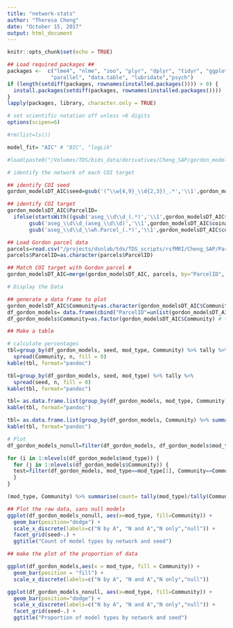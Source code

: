 ```yaml
---
title: "network-stats"
author: "Theresa Cheng"
date: "October 15, 2017"
output: html_document
---
```


```r
knitr::opts_chunk$set(echo = TRUE)

## Load required packages ##
packages <-  c("lme4", "nlme", "zoo", "plyr", "dplyr", "tidyr", "ggplot2", "knitr",
              "parallel", "data.table", "lubridate","psych")
if (length(setdiff(packages, rownames(installed.packages()))) > 0) {
  install.packages(setdiff(packages, rownames(installed.packages())))  
}
lapply(packages, library, character.only = TRUE)

# set scientific notation off unless >6 digits
options(scipen=6) 

#rm(list=ls())

model_fit= "AIC" # "BIC", "logLik"

#load(paste0("/Volumes/TDS/bids_data/derivatives/Cheng_SAP/gordon_modelsDT_", model_fit, ".RDS"))

```


```r

# identify the network of each COI target

## identify COI seed
gordon_modelsDT_AIC$seed=gsub('(^\\w{4,9}_\\d{2,3})_.*','\\1',gordon_modelsDT_AIC$coiname)

## identify COI target
gordon_modelsDT_AIC$ParcelID= 
  ifelse(startsWith((gsub('aseg_\\d\\d_(.*)','\\1',gordon_modelsDT_AIC$coiname)), "aseg"), # if it starts with aseg
       gsub('aseg_\\d\\d_(aseg_\\d\\d)','\\1',gordon_modelsDT_AIC$coiname), # then call coitarget aseg_##
       gsub('aseg_\\d\\d_\\wh.Parcel_(.*)','\\1',gordon_modelsDT_AIC$coiname)) # but if not, coitarget is the Gordon parcel number

## Load Gordon parcel data
parcels=read.csv("/projects/dsnlab/tds/TDS_scripts/rsfMRI/Cheng_SAP/Parcels/Parcels.csv")
parcels$ParcelID=as.character(parcels$ParcelID)

## Match COI target with Gordon parcel #
gordon_modelsDT_AIC=merge(gordon_modelsDT_AIC, parcels, by="ParcelID", all.x=TRUE)

# Display the Data

## generate a data frame to plot
gordon_modelsDT_AIC$Community=as.character(gordon_modelsDT_AIC$Community) # turn community type into a character
df_gordon_models= data.frame(cbind("ParcelID"=unlist(gordon_modelsDT_AIC$ParcelID), "seed"=unlist(gordon_modelsDT_AIC$seed), "mod_type"=unlist(gordon_modelsDT_AIC$mod_type), "Community"=unlist(gordon_modelsDT_AIC$Community))) 
df_gordon_models$Community=as.factor(gordon_modelsDT_AIC$Community) # turn community back into a factor

## Make a table 

# calculate percentages
tbl=group_by(df_gordon_models, seed, mod_type, Community) %>% tally %>% 
  spread(Community, n, fill = 0)
kable(tbl, format="pandoc")

tbl=group_by(df_gordon_models, seed, mod_type) %>% tally %>% 
  spread(seed, n, fill = 0)
kable(tbl, format="pandoc")

tbl= as.data.frame.list(group_by(df_gordon_models, mod_type, Community) %>% summarise(mod_type= count(mod_type)))
kable(tbl, format="pandoc")

tbl= as.data.frame.list(group_by(df_gordon_models, Community) %>% summarise(mod_type= count(Community)))
kable(tbl, format="pandoc")

# Plot
df_gordon_models_nonull=filter(df_gordon_models, df_gordon_models$mod_type!="null model") # remove those best explained by the null model

for (i in 1:nlevels(df_gordon_models$mod_type)) {
  for (j in 1:nlevels(df_gordon_models$Community)) {
  test=filter(df_gordon_models, mod_type==mod_type[1], Community==Community[2])
  }
}

(mod_type, Community) %>% summarise(count= tally(mod_type)/tally(Community))

## Plot the raw data, sans null models
ggplot(df_gordon_models_nonull, aes(x=mod_type, fill=Community)) +
  geom_bar(position="dodge") +
  scale_x_discrete(labels=c("N by A", "N and A","N only","null")) +
  facet_grid(seed~.) + 
  ggtitle("Count of model types by network and seed")

## make the plot of the proportion of data

ggplot(df_gordon_models,aes(x = mod_type, fill = Community)) + 
  geom_bar(position = "fill") +
  scale_x_discrete(labels=c("N by A", "N and A","N only","null"))

ggplot(df_gordon_models_nonull, aes(x=mod_type, fill=Community)) +
  geom_bar(position="dodge") +
  scale_x_discrete(labels=c("N by A", "N and A","N only","null")) +
  facet_grid(seed~.) + 
  ggtitle("Proportion of model types by network and seed")

```